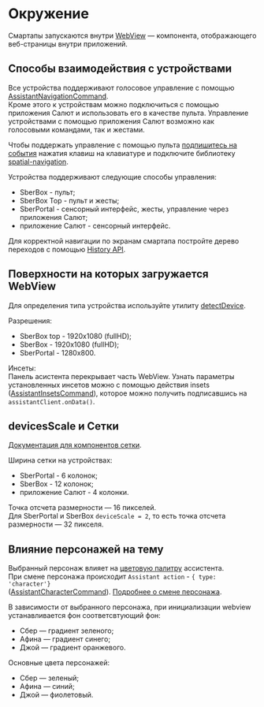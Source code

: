 
<Meta title="Environment" />

# Окружение

Смартапы запускаются внутри [WebView](https://webkit.org/) — компонента, отображающего веб-страницы внутри приложений.

## Способы взаимодействия с устройствами
Все устройства поддерживают голосовое управление с помощью [AssistantNavigationCommand](https://github.com/salute-developers/salutejs-client#AssistantNavigationCommand).  
Кроме этого к устройствам можно подключиться с помощью приложения Салют и использовать его в качестве пульта. Управление устройствами с помощью приложения Салют возможно как голосовыми командами, так и жестами.

Чтобы поддержать управление с помощью пульта [подпишитесь на события](https://github.com/salute-developers/salutejs-client#%D0%BD%D0%B0%D0%B6%D0%B0%D1%82%D0%B8%D0%B5-%D0%BA%D0%BD%D0%BE%D0%BF%D0%BE%D0%BA-%D0%BD%D0%B0-%D0%BF%D1%83%D0%BB%D1%8C%D1%82%D0%B5) нажатия клавиш на клавиатуре и подключите библиотеку [spatial-navigation](https://github.com/salute-developers/spatial-navigation).

Устройства поддерживают следующие способы управления:
- SberBox - пульт;
- SberBox Top - пульт и жесты;
- SberPortal - сенсорный интерфейс, жесты, управление через приложения Салют;
- приложение Салют - сенсорный интерфейс.

Для корректной навигации по экранам смартапа постройте дерево переходов с помощью [History API](https://github.com/salute-developers/salutejs-client#%D0%BD%D0%B0%D0%B2%D0%B8%D0%B3%D0%B0%D1%86%D0%B8%D1%8F-%D0%BF%D0%BE-%D1%81%D1%82%D1%80%D0%B0%D0%BD%D0%B8%D1%86%D0%B0%D0%BC-%D1%81%D0%BC%D0%B0%D1%80%D1%82%D0%B0%D0%BF%D0%B0).

## Поверхности на которых загружается WebView

Для определения типа устройства используйте утилиту [detectDevice](/?path=/docs/core-utils--page#detectdevice).

Разрешения:  
- SberBox top - 1920x1080 (fullHD);
- SberBox - 1920x1080 (fullHD);
- SberPortal - 1280x800.

Инсеты:  
Панель асистента перекрывает часть WebView. Узнать параметры установленных инсетов можно с помощью действия insets ([AssistantInsetsCommand](https://github.com/salute-developers/salutejs-client#AssistantInsetsCommand)), которое можно получить подписавшись на `assistantClient.onData()`.

## devicesScale и Сетки 

[Документация для компонентов сетки](/?path=/docs/layout-grid--default).

Ширина сетки на устройствах:
- SberPortal - 6 колонок;  
- SberBox - 12 колонок;  
- приложение Салют - 4 колонки.

Точка отсчета размерности — 16 пикселей.  
Для SberPortal и SberBox `deviceScale = 2`, то есть точка отсчета размерности — 32 пикселя.  

## Влияние персонажей на тему

Выбранный персонаж влияет на [цветовую палитру](/?path=/docs/colors--default) ассистента.  
При смене персонажа происходит `Assistant action` - `{ type: 'character'}`  
([AssistantCharacterCommand](https://github.com/salute-developers/salutejs-client#AssistantCharacterCommand)). [Подробнее о смене персонажа](/?path=/docs/theming--page).    

В зависимости от выбранного персонажа, при инициализации webview устанавливается фон соответсвтующий фон:
- Cбер — градиент зеленого;
- Афина — градиент синего;
- Джой — градиент оранжевого.

Основные цвета персонажей:
- Cбер — зеленый;
- Афина — синий;
- Джой — фиолетовый.
